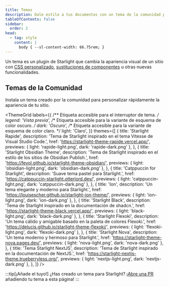 ```yaml
---
title: Temas
description: Dale estilo a tus documentos con un tema de la comunidad para Starlight
tableOfContents: false
sidebar:
  order: 2
head:
  - tag: style
    content: |
      body { --sl-content-width: 66.75rem; }
---
```



Un tema es un plugin de Starlight que cambia la apariencia visual de un sitio con [CSS personalizado](/es/guides/css-and-tailwind/), [sustituciones de componentes](/es/guides/overriding-components/) u otras nuevas funcionalidades.

## Temas de la Comunidad

Instala un tema creado por la comunidad para personalizar rápidamente la apariencia de tu sitio.

<ThemeGrid
	labels={{
		/** Etiqueta accesible para el interruptor de tema. */
		legend: 'Vista previa',
		/** Etiqueta accesible para la variante de esquema de color oscuro. */
		dark: 'Oscuro',
		/** Etiqueta accesible para la variante de esquema de color claro. */
		light: 'Claro',
	}}
	themes={[
		{
			title: 'Starlight Rapide',
			description:
				'Tema de Starlight inspirado en el tema Vitesse de Visual Studio Code.',
			href: 'https://starlight-theme-rapide.vercel.app/',
			previews: { light: 'rapide-light.png', dark: 'rapide-dark.png' },
		},
		{
			title: 'Starlight Obsidian Theme',
			description:
				'Tema de Starlight inspirado en el estilo de los sitios de Obsidian Publish.',
			href: 'https://fevol.github.io/starlight-theme-obsidian/',
			previews: { light: 'obsidian-light.png', dark: 'obsidian-dark.png' },
		},
		{
			title: 'Catppuccin for Starlight',
			description: 'Suave tema pastel para Starlight.',
			href: 'https://catppuccin-starlight.otterlord.dev/',
			previews: { light: 'catppuccin-light.png', dark: 'catppuccin-dark.png' },
		},
		{
			title: 'Ion',
			description: 'Un tema elegante y moderno para Starlight.',
			href: 'https://louisescher.github.io/starlight-ion-theme/',
			previews: { light: 'ion-light.png', dark: 'ion-dark.png' },
		},
		{
			title: 'Starlight Black',
			description: 'Tema de Starlight inspirado en la documentación de shadcn.',
			href: 'https://starlight-theme-black.vercel.app/',
			previews: { light: 'black-light.png', dark: 'black-dark.png' },
		},
		{
			title: 'Starlight Flexoki',
			description:
				'Un tema cálido y amigable basado en la paleta de colores Flexoki.',
			href: 'https://delucis.github.io/starlight-theme-flexoki/',
			previews: { light: 'flexoki-light.png', dark: 'flexoki-dark.png' },
		},
		{
			title: 'Starlight Nova',
			description: 'Un tema moderno y hermoso para Starlight.',
			href: 'https://starlight-theme-nova.pages.dev/',
			previews: { light: 'nova-light.png', dark: 'nova-dark.png' },
		},
		{
			title: 'Tema Starlight NextJS',
			description: 'Tema de Starlight inspirado en la documentación de NextJS.',
			href: 'https://starlight-nextjs-theme.trueberryless.org/',
			previews: { light: 'nextjs-light.png', dark: 'nextjs-dark.png' },
		},
	]}
/>

:::tip[¡Añade el tuyo!]
¿Has creado un tema para Starlight?
¡[Abre una PR](https://github.com/withastro/starlight/blob/main/CONTRIBUTING.md#themes) añadiendo tu tema a esta página!
:::
